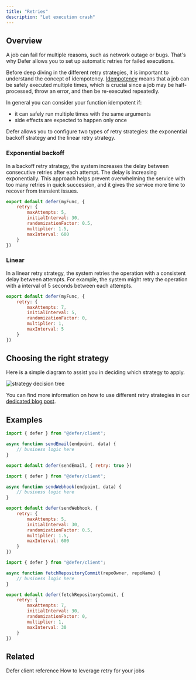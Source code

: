 ```yaml
---
title: "Retries"
description: "Let execution crash"
---
```


## Overview

A job can fail for multiple reasons, such as network outage or
bugs. That's why Defer allows you to set up automatic retries for
failed executions.

Before deep diving in the different retry strategies, it is important
to understand the concept of
idempotency. [Idempotency](https://en.wikipedia.org/wiki/Idempotence)
means that a job can be safely executed multiple times, which is
crucial since a job may be half-processed, throw an error, and then be
re-executed repeatedly.

In general you can consider your function idempotent if:
- it can safely run multiple times with the same arguments
- side effects are expected to happen only once
  

Defer allows you to configure two types of retry strategies: the
exponential backoff strategy and the linear retry strategy.

### Exponential backoff

In a backoff retry strategy, the system increases the delay between
consecutive retries after each attempt. The delay is increasing
exponentially. This approach helps prevent overwhelming the service
with too many retries in quick succession, and it gives the service
more time to recover from transient issues.

```js
export default defer(myFunc, {
	retry: {
		maxAttempts: 5,
		initialInterval: 30,
		randomizationFactor: 0.5,
		multiplier: 1.5,
		maxInterval: 600
	}
})
```

### Linear

In a linear retry strategy, the system retries the operation with a
consistent delay between attempts. For example, the system might retry
the operation with a interval of 5 seconds between each attempts.

```js
export default defer(myFunc, {
	retry: {
		maxAttempts: 7,
		initialInterval: 5,
		randomizationFactor: 0,
		multiplier: 1,
		maxInterval: 5
	}
})
```

## Choosing the right strategy

Here is a simple diagram to assist you in deciding which strategy to apply.

![strategy decision tree](/images/features/retries/strategy-decision-tree.svg)

<Tip>

You can find more information on how to use different retry strategies
in our [dedicated blog
post](https://www.defer.run/blog/function-retry-strategies/).

</Tip>


## Examples


<CodeGroup>

```js default
import { defer } from "@defer/client";

async function sendEmail(endpoint, data) {
	// business logic here
}

export default defer(sendEmail, { retry: true })
```

```js exponential
import { defer } from "@defer/client";

async function sendWebhook(endpoint, data) {
	// business logic here
}

export default defer(sendWebhook, {
	retry: {
		maxAttempts: 5,
		initialInterval: 30,
		randomizationFactor: 0.5,
		multiplier: 1.5,
		maxInterval: 600
	}
})
```

```js linear
import { defer } from "@defer/client";

async function fetchRepositoryCommit(repoOwner, repoName) {
	// business logic here
}

export default defer(fetchRepositoryCommit, {
	retry: {
		maxAttempts: 7,
		initialInterval: 30,
		randomizationFactor: 0,
		multiplier: 1,
		maxInterval: 30
	}
})
```

</CodeGroup>

## Related

<CardGroup cols="2">

<Card icon="function" iconType="light" title="@defer/client" href="/references/defer-client/defer#options">
Defer client reference
</Card>

<Card icon="book" iconType="light" title="API rate limiting" href="/guides/api-rate-limiting">
How to leverage retry for your jobs
</Card>

</CardGroup>
